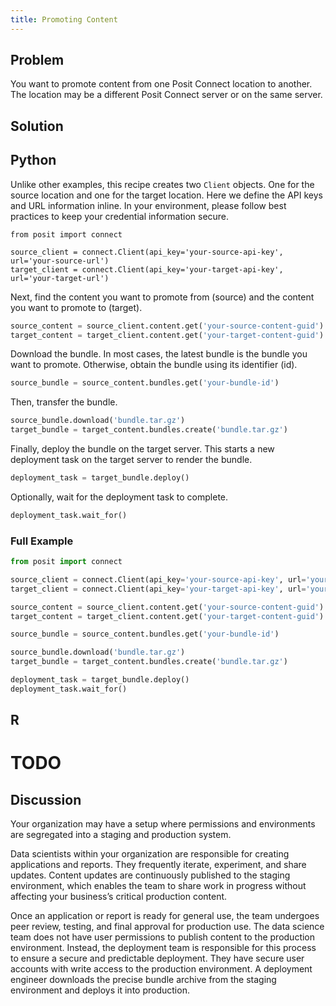 ```yaml
---
title: Promoting Content
---
```


## Problem

You want to promote content from one Posit Connect location to another. The location may be a different Posit Connect server or on the same server.

## Solution

:::{.panel-tabset group="language"}

## Python

Unlike other examples, this recipe creates two `Client` objects. One for the source location and one for the target location. Here we define the API keys and URL information inline. In your environment, please follow best practices to keep your credential information secure.

```.python
from posit import connect

source_client = connect.Client(api_key='your-source-api-key', url='your-source-url')
target_client = connect.Client(api_key='your-target-api-key', url='your-target-url')
```

Next, find the content you want to promote from (source) and the content you want to promote to (target).

```python
source_content = source_client.content.get('your-source-content-guid')
target_content = target_client.content.get('your-target-content-guid')
```

Download the bundle. In most cases, the latest bundle is the bundle you want to promote. Otherwise, obtain the bundle using its identifier (id).

```python
source_bundle = source_content.bundles.get('your-bundle-id')
```

Then, transfer the bundle.

```python
source_bundle.download('bundle.tar.gz')
target_bundle = target_content.bundles.create('bundle.tar.gz')
```

Finally, deploy the bundle on the target server. This starts a new deployment task  on the target server to render the bundle.

```python
deployment_task = target_bundle.deploy()
```

Optionally, wait for the deployment task to complete.

```python
deployment_task.wait_for()
```

### Full Example

```python
from posit import connect

source_client = connect.Client(api_key='your-source-api-key', url='your-source-url')
target_client = connect.Client(api_key='your-target-api-key', url='your-target-url')

source_content = source_client.content.get('your-source-content-guid')
target_content = target_client.content.get('your-target-content-guid')

source_bundle = source_content.bundles.get('your-bundle-id')

source_bundle.download('bundle.tar.gz')
target_bundle = target_content.bundles.create('bundle.tar.gz')

deployment_task = target_bundle.deploy()
deployment_task.wait_for()
```

## R

# TODO

:::

## Discussion

Your organization may have a setup where permissions and environments are segregated into a staging and production system.

Data scientists within your organization are responsible for creating applications and reports. They frequently iterate, experiment, and share updates. Content updates are continuously published to the staging environment, which enables the team to share work in progress without affecting your business's critical production content.

Once an application or report is ready for general use, the team undergoes peer review, testing, and final approval for production use. The data science team does not have user permissions to publish content to the production environment. Instead, the deployment team is responsible for this process to ensure a secure and predictable deployment. They have secure user accounts with write access to the production environment. A deployment engineer downloads the precise bundle archive from the staging environment and deploys it into production.
